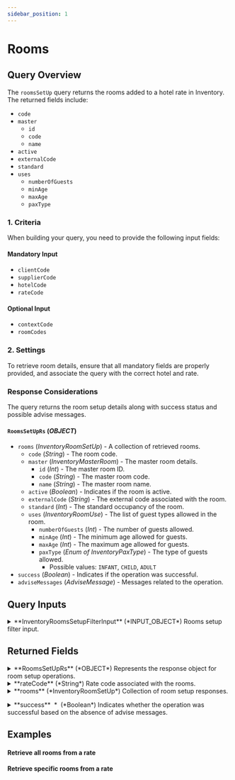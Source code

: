 ```yaml
---
sidebar_position: 1
---
```



# Rooms

## Query Overview

The `roomsSetUp` query returns the rooms added to a hotel rate in Inventory. The returned fields include:

* `code`
* `master`
  * `id`
  * `code`
  * `name`
* `active`
* `externalCode`
* `standard`
* `uses`
  * `numberOfGuests`
  * `minAge`
  * `maxAge`
  * `paxType`

### 1. Criteria

When building your query, you need to provide the following input fields:

#### Mandatory Input
* `clientCode`
* `supplierCode`
* `hotelCode`
* `rateCode`

#### Optional Input
* `contextCode`
* `roomCodes`

### 2. Settings

To retrieve room details, ensure that all mandatory fields are properly provided, and associate the query with the correct hotel and rate.

### Response Considerations

The query returns the room setup details along with success status and possible advise messages.

#### `RoomsSetUpRs` (*OBJECT*)
* `rooms` (*InventoryRoomSetUp*) - A collection of retrieved rooms.
  * `code` (*String*) - The room code.
  * `master` (*InventoryMasterRoom*) - The master room details.
    * `id` (*Int*) - The master room ID.
    * `code` (*String*) - The master room code.
    * `name` (*String*) - The master room name.
  * `active` (*Boolean*) - Indicates if the room is active.
  * `externalCode` (*String*) - The external code associated with the room.
  * `standard` (*Int*) - The standard occupancy of the room.
  * `uses` (*InventoryRoomUse*) - The list of guest types allowed in the room.
    * `numberOfGuests` (*Int*) - The number of guests allowed.
    * `minAge` (*Int*) - The minimum age allowed for guests.
    * `maxAge` (*Int*) - The maximum age allowed for guests.
    * `paxType` (*Enum of InventoryPaxType*) - The type of guests allowed.
      * Possible values: `INFANT`, `CHILD`, `ADULT`
* `success` (*Boolean*) - Indicates if the operation was successful.
* `adviseMessages` (*AdviseMessage*) - Messages related to the operation.

## Query Inputs


<details>
  <summary>
  **InventoryRoomsSetupFilterInput** (*INPUT_OBJECT*)  
  Rooms setup filter input.  
  </summary>
  
  <details style={{ pointerEvents: "none" }}>
    <summary>
    **hotelCode**&nbsp;<span class="required"> *</span>&nbsp; (*String*)  
    Hotel code of the rooms to retrieve.  
    </summary>
  </details>

  <details style={{ pointerEvents: "none" }}>
    <summary>
    **clientCode**&nbsp;<span class="required"> *</span>&nbsp; (*String*)  
    Client code.  
    </summary>
  </details>

  <details style={{ pointerEvents: "none" }}>
    <summary>
    **supplierCode**&nbsp;<span class="required"> *</span>&nbsp; (*String*)  
    Travelgate Supplier/Channel code.  
    </summary>
  </details>

  <details style={{ pointerEvents: "none" }}>
    <summary>
    **contextCode** (*String*)  
    Travelgate Supplier/Channel context code.  
    </summary>
  </details>

  <details style={{ pointerEvents: "none" }}>
    <summary>
    **roomCodes** (*String*)  
    Room codes.  
    </summary>
  </details>

  <details style={{ pointerEvents: "none" }}>
    <summary>
    **rateCode**&nbsp;<span class="required"> *</span>&nbsp; (*String*)  
    Room codes.  
    </summary>
  </details>
  
</details>



## Returned Fields


<details>
  <summary>
  **RoomsSetUpRs** (*OBJECT*)  
  Represents the response object for room setup operations.  
  </summary>
  
  
  <details>
    <summary>
    **adviseMessages** (*AdviseMessage*)  
    Collection of advise messages.  
    </summary>

    <details style={{ pointerEvents: "none" }}>
      <summary>
      **code**&nbsp;<span class="required"> *</span>&nbsp; (*ID*)  
      AM code: The following codes can be returned:  
      </summary>
    </details>

    <details style={{ pointerEvents: "none" }}>
      <summary>
      **type**&nbsp;<span class="required"> *</span>&nbsp; (*String*)  
      Error type: The following types are valid:[type]  
      </summary>
    </details>

    <details style={{ pointerEvents: "none" }}>
      <summary>
      **description**&nbsp;<span class="required"> *</span>&nbsp; (*String*)  
      Error description  
      </summary>
    </details>

    <details style={{ pointerEvents: "none" }}>
      <summary>
      **level**&nbsp;<span class="required"> *</span>&nbsp; (*Enum of AdviseMessageLevel*)  
      Indicates the level of importance of the message.
Possible values: ERROR, WARN, INFO.  
      Possible values:  
      `WARN`  
      `ERROR`  
      `INFO`  
      </summary>
    </details>

    <details>
      <summary>
      **external** (*ExternalMessage*)  
      Specify the external message.  
      </summary>

      <details style={{ pointerEvents: "none" }}>
        <summary>
        **code** (*String*)  
        External code.  
        </summary>
      </details>

      <details style={{ pointerEvents: "none" }}>
        <summary>
        **message**&nbsp;<span class="required"> *</span>&nbsp; (*String*)  
        External message.  
        </summary>
      </details>
    </details>

    <details style={{ pointerEvents: "none" }}>
      <summary>
      **correlationID**&nbsp;<span class="required"> *</span>&nbsp; (*ID*)  
      Identifier to investigate the cause of the error.  
      </summary>
    </details>
  </details>

  <details style={{ pointerEvents: "none" }}>
    <summary>
    **rateCode** (*String*)  
    Rate code associated with the rooms.  
    </summary>
  </details>

  <details>
    <summary>
    **rooms** (*InventoryRoomSetUp*)  
    Collection of room setup responses.  
    </summary>

    <details style={{ pointerEvents: "none" }}>
      <summary>
      **code** (*String*)  
      Code associated with the room.  
      </summary>
    </details>

    <details>
      <summary>
      **master** (*InventoryMasterRoom*)  
      Master of the room.  
      </summary>

      <details style={{ pointerEvents: "none" }}>
        <summary>
        **id**&nbsp;<span class="required"> *</span>&nbsp; (*Int*)  
        Id associated with the room master.  
        </summary>
      </details>

      <details style={{ pointerEvents: "none" }}>
        <summary>
        **code** (*String*)  
        Code associated with the room.  
        </summary>
      </details>

      <details style={{ pointerEvents: "none" }}>
        <summary>
        **name** (*String*)  
        Name associated with the room.  
        </summary>
      </details>
    </details>

    <details style={{ pointerEvents: "none" }}>
      <summary>
      **active**&nbsp;<span class="required"> *</span>&nbsp; (*Boolean*)  
      Indicates whether the room is active.  
      </summary>
    </details>

    <details style={{ pointerEvents: "none" }}>
      <summary>
      **externalCode** (*String*)  
      External code associated with the room.  
      </summary>
    </details>

    <details style={{ pointerEvents: "none" }}>
      <summary>
      **standard**&nbsp;<span class="required"> *</span>&nbsp; (*Int*)  
      Standard of the room. Typically the number of guests.  
      </summary>
    </details>

    <details>
      <summary>
      **uses**&nbsp;<span class="required"> *</span>&nbsp; (*InventoryRoomUse*)  
      List of uses associated with the room.  
      </summary>

      <details style={{ pointerEvents: "none" }}>
        <summary>
        **numberOfGuests**&nbsp;<span class="required"> *</span>&nbsp; (*Int*)  
        Gets or sets the number of guests allowed in the room.  
        </summary>
      </details>

      <details style={{ pointerEvents: "none" }}>
        <summary>
        **minAge**&nbsp;<span class="required"> *</span>&nbsp; (*Int*)  
        Gets or sets the minimum age allowed for guests in the room.  
        </summary>
      </details>

      <details style={{ pointerEvents: "none" }}>
        <summary>
        **maxAge**&nbsp;<span class="required"> *</span>&nbsp; (*Int*)  
        Gets or sets the maximum age allowed for guests in the room.  
        </summary>
      </details>

      <details style={{ pointerEvents: "none" }}>
        <summary>
        **paxType**&nbsp;<span class="required"> *</span>&nbsp; (*Enum of InventoryPaxType*)  
        Gets or sets the type of guests allowed in the room.
PaxType  
        Possible values:  
        `INFANT`  
        `CHILD`  
        `ADULT`  
        </summary>
      </details>
    </details>
  </details>

  <details style={{ pointerEvents: "none" }}>
    <summary>
    **success**&nbsp;<span class="required"> *</span>&nbsp; (*Boolean*)  
    Indicates whether the operation was successful based on the absence of advise messages.  
    </summary>
  </details>
</details>



## Examples

#### Retrieve all rooms from a rate

<GraphqlSample query={roomsSetUpQuery} variables={roomsSetUpVariables} />

#### Retrieve specific rooms from a rate

<GraphqlSample query={roomsSetUpQuery} variables={roomsSetUpByCodesVariables} />